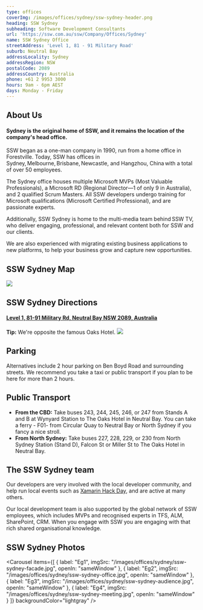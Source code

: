 ```yaml
---
type: offices
coverImg: /images/offices/sydney/ssw-sydney-header.png
heading: SSW Sydney
subheading: Software Development Consultants
url: 'https://ssw.com.au/ssw/Company/Offices/Sydney'
name: SSW Sydney Office
streetAddress: 'Level 1, 81 - 91 Military Road'
suburb: Neutral Bay
addressLocality: Sydney
addressRegion: NSW
postalCode: 2089
addressCountry: Australia
phone: +61 2 9953 3000
hours: 9am - 6pm AEST
days: Monday - Friday
---
```


## About Us

#### Sydney is the original home of SSW, and it remains the location of the company's head office.

SSW began as a one-man company in 1990, run from a home office in Forestville. Today, SSW has
offices in Sydney, Melbourne, Brisbane, Newcastle, and Hangzhou, China with a total of over 50 employees.

The Sydney office houses multiple Microsoft MVPs (Most Valuable Professionals), a Microsoft RD (Regional
Director—1 of only 9 in Australia), and 2 qualified Scrum Masters. All SSW developers undergo training for
Microsoft qualifications (Microsoft Certified Professional), and are passionate experts.

Additionally, SSW Sydney is home to the multi-media team behind SSW TV, who deliver engaging, professional,
and relevant content both for SSW and our clients.

We are also experienced with migrating existing business applications to new platforms, to help your business
grow and capture new opportunities.

## SSW Sydney Map

![](/images/offices/sydney/SSW-sydney-map-wide.jpg)

## SSW Sydney Directions
#### [Level 1, 81-91 Military Rd, Neutral Bay NSW 2089, Australia](https://www.google.com/maps/place/SSW+Sydney+-+Enterprise+Software+Development/@-33.8305685,151.2193249,15z/data=!4m5!3m4!1s0x0:0xae8cb5f05af0e28d!8m2!3d-33.8305685!4d151.2193249)
**Tip:** We're opposite the famous Oaks Hotel.
![](/images/offices/sydney/SSW-sydney-map.png)

## Parking

Alternatives include 2 hour parking on Ben Boyd Road and surrounding streets.
We recommend you take a taxi or public transport if you plan to be here for more than 2 hours.

## Public Transport

* **From the CBD:** Take buses 243, 244, 245, 246, or 247 from Stands A and B at Wynyard Station to The Oaks
  Hotel in Neutral Bay. You can take a ferry - F01- from Circular Quay to Neutral Bay or North Sydney if you
  fancy a nice stroll.
* **From North Sydney:** Take buses 227, 228, 229, or 230 from North Sydney Station (Stand D), Falcon St or Miller
  St to The Oaks Hotel in Neutral Bay.

## The SSW Sydney team

Our developers are very involved with the local developer community, and help run local events such as
[Xamarin Hack Day](https://xamarinhackday.com/sydney/), and are active at many others.

Our local development team is also supported by the global network of SSW employees, which includes MVPs and
recognised experts in TFS, ALM, SharePoint, CRM. When you engage with SSW you are engaging with that rich
shared organisational knowledge.

## SSW Sydney Photos

<Carousel
  items={[
    {
      label: "Eg1",
      imgSrc: "/images/offices/sydney/ssw-sydney-facade.jpg",
      openIn: "sameWindow"
    },
    {
      label: "Eg2",
      imgSrc: "/images/offices/sydney/ssw-sydney-office.jpg",
      openIn: "sameWindow"
    },
    {
      label: "Eg3",
      imgSrc: "/images/offices/sydney/ssw-sydney-audience.jpg",
      openIn: "sameWindow"
    },
    {
      label: "Eg4",
      imgSrc: "/images/offices/sydney/ssw-sydney-meeting.jpg",
      openIn: "sameWindow"
    }
  ]}
  backgroundColor="lightgray"
/>
